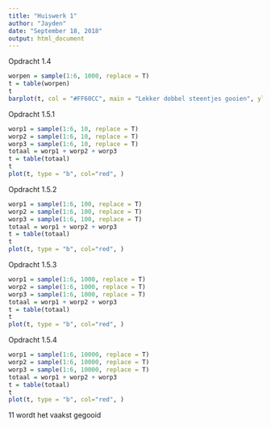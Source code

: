 ```yaml
---
title: "Huiswerk 1"
author: "Jayden"
date: "September 18, 2018"
output: html_document
---
```


Opdracht 1.4
```r
worpen = sample(1:6, 1000, replace = T)
t = table(worpen)
t
barplot(t, col = "#FF60CC", main = "Lekker dobbel steentjes gooien", ylab = "Hoeveel heid gegooid", xlab = "Aantal ogen op de dobbelsteen", )
```

Opdracht 1.5.1
```r
worp1 = sample(1:6, 10, replace = T)
worp2 = sample(1:6, 10, replace = T)
worp3 = sample(1:6, 10, replace = T)
totaal = worp1 + worp2 + worp3
t = table(totaal)
t
plot(t, type = "b", col="red", )
```

Opdracht 1.5.2

```r
worp1 = sample(1:6, 100, replace = T)
worp2 = sample(1:6, 100, replace = T)
worp3 = sample(1:6, 100, replace = T)
totaal = worp1 + worp2 + worp3
t = table(totaal)
t
plot(t, type = "b", col="red", )
```

Opdracht 1.5.3
```r
worp1 = sample(1:6, 1000, replace = T)
worp2 = sample(1:6, 1000, replace = T)
worp3 = sample(1:6, 1000, replace = T)
totaal = worp1 + worp2 + worp3
t = table(totaal)
t
plot(t, type = "b", col="red", )
```


Opdracht 1.5.4
```r
worp1 = sample(1:6, 10000, replace = T)
worp2 = sample(1:6, 10000, replace = T)
worp3 = sample(1:6, 10000, replace = T)
totaal = worp1 + worp2 + worp3
t = table(totaal)
t
plot(t, type = "b", col="red", )
```




11 wordt het vaakst gegooid



